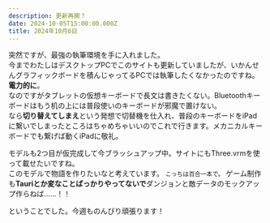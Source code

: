 ```yaml
---
description: 更新再開？
date: 2024-10-05T15:00:00.000Z
title: 2024年10月6日
---
```


突然ですが、最強の執筆環境を手に入れました。\
今までわたしはデスクトップPCでこのサイトも更新していましたが、いかんせんグラフィックボードを積んじゃってるPCでは執筆したくなかったのですね。**電力的に**。\
なのですがタブレットの仮想キーボードで長文は書きたくない。Bluetoothキーボードはもう机の上には普段使いのキーボードが邪魔で置けない。\
なら**切り替えてしまえ**という発想で切替機を仕入れ、普段のキーボードをiPadに繋いでしまったところはちゃめちゃいいのでこれで行きます。メカニカルキーボードでも繋げば動くiPadに敬礼。

モデルも2つ目が仮完成して今ブラッシュアップ中。サイトにもThree.vrmを使って載せたいですね。\
このモデルで物語を作りたいなと考えています。 <small>こっちは百合一本で。</small>
ゲーム制作も**Tauriとか変なことばっかりやってないで**ダンジョンと敵データのモックアップ作らねば……！！

ということでした。今週ものんびり頑張ります！
